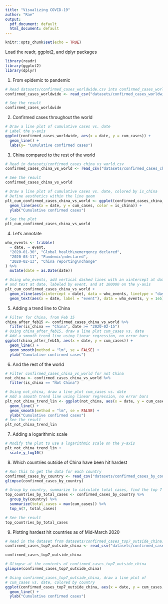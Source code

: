 ```yaml
---
title: "Visualizing COVID-19"
author: "Rae"
output:
  pdf_document: default
  html_document: default
---
```


```r
knitr::opts_chunk$set(echo = TRUE)
```

Load the readr, ggplot2, and dplyr packages
```r
library(readr)
library(ggplot2)
library(dplyr)
```

1. From epidemic to pandemic 
```r
# Read datasets/confirmed_cases_worldwide.csv into confirmed_cases_worldwide
confirmed_cases_worldwide <- read_csv("datasets/confirmed_cases_worldwide.csv")

# See the result
confirmed_cases_worldwide
```

2. Confirmed cases throughout the world 
```r
# Draw a line plot of cumulative cases vs. date
# Label the y-axis
ggplot(confirmed_cases_worldwide, aes(x = date, y = cum_cases)) +
  geom_line() +
  labs(y= "Cumulative confirmed cases")
```

3. China compared to the rest of the world 
```r
# Read in datasets/confirmed_cases_china_vs_world.csv
confirmed_cases_china_vs_world <- read_csv("datasets/confirmed_cases_china_vs_world.csv")

# See the result
confirmed_cases_china_vs_world

# Draw a line plot of cumulative cases vs. date, colored by is_china
# Define aesthetics within the line geom
plt_cum_confirmed_cases_china_vs_world <- ggplot(confirmed_cases_china_vs_world) +
  geom_line(aes(x = date, y = cum_cases, color = is_china)) +
  ylab("Cumulative confirmed cases")

# See the plot
plt_cum_confirmed_cases_china_vs_world
```

4. Let's annotate
```r
who_events <- tribble(
  ~ date, ~ event,
  "2020-01-30", "Global health\nemergency declared",
  "2020-03-11", "Pandemic\ndeclared",
  "2020-02-13", "China reporting\nchange"
) %>%
  mutate(date = as.Date(date))

# Using who_events, add vertical dashed lines with an xintercept at date
# and text at date, labeled by event, and at 100000 on the y-axis
plt_cum_confirmed_cases_china_vs_world +
  geom_vline(aes(xintercept = date), data = who_events, linetype = "dashed") +
  geom_text(aes(x = date, label = "event"), data = who_events, y = 1e5)
```

5. Adding a trend line to China 
```r
# Filter for China, from Feb 15
china_after_feb15 <- confirmed_cases_china_vs_world %>%
  filter(is_china == "China", date >= "2020-02-15")
# Using china_after_feb15, draw a line plot cum_cases vs. date
# Add a smooth trend line using linear regression, no error bars
ggplot(china_after_feb15, aes(x = date, y = cum_cases)) +
  geom_line() +
  geom_smooth(method = "lm", se = FALSE) +
  ylab("Cumulative confirmed cases")
```

6. And the rest of the world 
```r
# Filter confirmed_cases_china_vs_world for not China
not_china <- confirmed_cases_china_vs_world %>%
  filter(is_china == "Not China")

# Using not_china, draw a line plot cum_cases vs. date
# Add a smooth trend line using linear regression, no error bars
plt_not_china_trend_lin <- ggplot(not_china, aes(x = date, y = cum_cases)) +
  geom_line() +
  geom_smooth(method = "lm", se = FALSE) +
  ylab("Cumulative confirmed cases")
# See the result
plt_not_china_trend_lin 

```

7. Adding a logarithmic scale 
```r
# Modify the plot to use a logarithmic scale on the y-axis
plt_not_china_trend_lin + 
  scale_y_log10()
```

8. Which countries outside of China have been hit hardest 
```r
# Run this to get the data for each country
confirmed_cases_by_country <- read_csv("datasets/confirmed_cases_by_country.csv")
glimpse(confirmed_cases_by_country)

# Group by country, summarize to calculate total cases, find the top 7
top_countries_by_total_cases <- confirmed_cases_by_country %>%
  group_by(country) %>%
  summarize(total_cases = max(cum_cases)) %>%
  top_n(7, total_cases)

# See the result
top_countries_by_total_cases
```

9. Plotting hardest hit countries as of Mid-March 2020 
```r
# Read in the dataset from datasets/confirmed_cases_top7_outside_china.csv
confirmed_cases_top7_outside_china <- read_csv("datasets/confirmed_cases_top7_outside_china.csv")

confirmed_cases_top7_outside_china

# Glimpse at the contents of confirmed_cases_top7_outside_china
glimpse(confirmed_cases_top7_outside_china)

# Using confirmed_cases_top7_outside_china, draw a line plot of
# cum_cases vs. date, colored by country
ggplot(confirmed_cases_top7_outside_china, aes(x = date, y = cum_cases, color = country)) +
  geom_line() +
  ylab("Cumulative confirmed cases")
```
